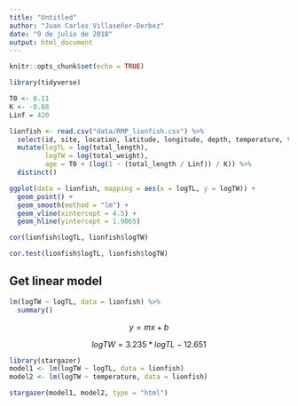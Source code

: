 ```yaml
---
title: "Untitled"
author: "Juan Carlos Villaseñor-Derbez"
date: "9 de julio de 2018"
output: html_document
---
```


```r
knitr::opts_chunk$set(echo = TRUE)
```

```r
library(tidyverse)
```

```r
T0 <- 0.11
K <- -0.88
Linf = 420
```


```r
lionfish <- read.csv("data/RMP_lionfish.csv") %>% 
  select(id, site, location, latitude, longitude, depth, temperature, total_length, total_weight) %>% 
  mutate(logTL = log(total_length),
         logTW = log(total_weight),
         age = T0 + (log(1 - (total_length / Linf)) / K)) %>% 
  distinct()
```

```r
ggplot(data = lionfish, mapping = aes(x = logTL, y = logTW)) +
  geom_point() +
  geom_smooth(method = "lm") +
  geom_vline(xintercept = 4.5) +
  geom_hline(yintercept = 1.9065)
```

```r
cor(lionfish$logTL, lionfish$logTW)
```

```r
cor.test(lionfish$logTL, lionfish$logTW)
```

## Get linear model

```r
lm(logTW ~ logTL, data = lionfish) %>% 
  summary()
```

$$y = mx + b$$

$$logTW = 3.235 * logTL - 12.651$$

```r
library(stargazer)
model1 <- lm(logTW ~ logTL, data = lionfish)
model2 <- lm(logTW ~ temperature, data = lionfish)

stargazer(model1, model2, type = "html")
```

























